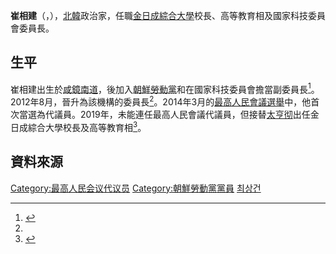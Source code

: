 {{noteTA
|G1=Country
|1=zh:北朝鮮; zh-cn:朝鲜; zh-tw:朝鮮; zh-hk:朝鮮; zh-sg:朝鲜;
}}

'''崔相建'''（{{lang|ko|최상건}}，{{bd|1953年|4月28日|||}}），[[北韓|北韓]]政治家，任職[[金日成綜合大學|金日成綜合大學]]校長、高等教育相及國家科技委員會委員長。

==生平==
崔相建出生於[[咸鏡南道|咸鏡南道]]，後加入[[朝鮮勞動黨|朝鮮勞動黨]]和在國家科技委員會擔當副委員長<ref name="unikorea">{{Cite web |url=http://nkinfo.unikorea.go.kr/nkp/theme/viewPeople.do?pageIndex=8&nkpmno=18717&nkPrsnKornm=&fromYear=&fromMonth=&toYear=&toMonth=&nkPrsnBirthGnacd=&nkPrsnSchulNm=&nkPrsnCareerCn=%EC%B5%9C%EA%B3%A0%EC%9D%B8%EB%AF%BC%ED%9A%8C%EC%9D%98+%EC%A0%9C13%EA%B8%B0+%EB%8C%80%EC%9D%98%EC%9B%90&nkOrgNm= |title=최상건 |access-date=2014-05-04 |archive-date=2016-03-04 |archive-url=https://web.archive.org/web/20160304204532/http://nkinfo.unikorea.go.kr/nkp/theme/viewPeople.do?pageIndex=8&nkpmno=18717&nkPrsnKornm=&fromYear=&fromMonth=&toYear=&toMonth=&nkPrsnBirthGnacd=&nkPrsnSchulNm=&nkPrsnCareerCn=%EC%B5%9C%EA%B3%A0%EC%9D%B8%EB%AF%BC%ED%9A%8C%EC%9D%98+%EC%A0%9C13%EA%B8%B0+%EB%8C%80%EC%9D%98%EC%9B%90&nkOrgNm= |dead-url=no }}</ref>。2012年8月，晉升為該機構的委員長<ref name="unikorea"/>。2014年3月的[[2014年朝鮮民主主義人民共和國最高人民會議選舉|最高人民會議選舉]]中，他首次當選為代議員。2019年，未能連任最高人民會議代議員，但接替[[太亨彻|太亨彻]]出任金日成綜合大學校長及高等教育相<ref>{{Cite web|url=http://www.rodong.rep.kp/cn/index.php?strPageID=SF01_02_01&newsID=2019-04-12-0002|title=
朝鲜第十四届最高人民会议第一次会议举行第一天会议|date=2019-04-12|accessdate=2019-04-12|work=勞動新聞|language=zh|archive-url=https://web.archive.org/web/20180908092903/http://www.rodong.rep.kp/cn/index.php?strPageID=SF01_02_01&newsID=2019-04-12-0002|archive-date=2019-04-12|dead-url=no}}</ref>。

==資料來源==
{{reflist}}

[[Category:最高人民会议代议员|Category:最高人民会议代议员]]
[[Category:朝鮮勞動黨黨員|Category:朝鮮勞動黨黨員]]
[[Category:咸鏡南道出身人物|최상건]]